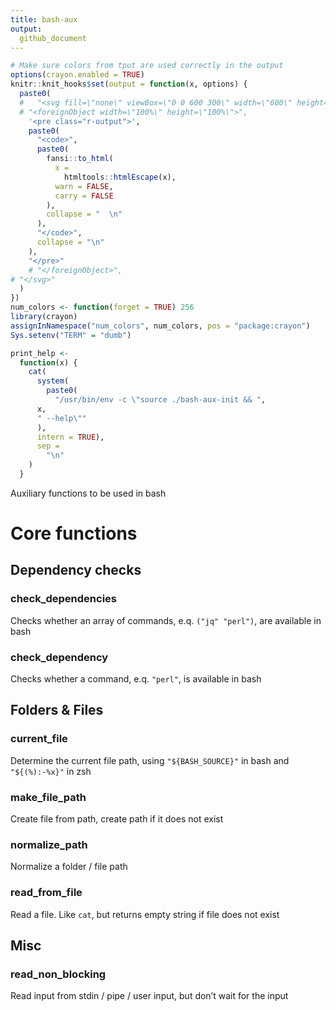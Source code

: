 ```yaml
---
title: bash-aux
output:
  github_document
---
```


```r
# Make sure colors from tput are used correctly in the output
options(crayon.enabled = TRUE)
knitr::knit_hooks$set(output = function(x, options) {
  paste0(
  #   "<svg fill=\"none\" viewBox=\"0 0 600 300\" width=\"600\" height=\"300\" xmlns=\"http://www.w3.org/2000/svg\">",
  # "<foreignObject width=\"100%\" height=\"100%\">",
    '<pre class="r-output">',
    paste0(
      "<code>",
      paste0(
        fansi::to_html(
          x =
            htmltools::htmlEscape(x),
          warn = FALSE,
          carry = FALSE
        ),
        collapse = "  \n"
      ),
      "</code>",
      collapse = "\n"
    ),
    "</pre>"
    # "</foreignObject>",
# "</svg>"
  )
})
num_colors <- function(forget = TRUE) 256
library(crayon)
assignInNamespace("num_colors", num_colors, pos = "package:crayon")
Sys.setenv("TERM" = "dumb")

print_help <-
  function(x) {
    cat(
      system(
        paste0(
          "/usr/bin/env -c \"source ./bash-aux-init && ",
      x,
      " --help\""
      ), 
      intern = TRUE),
      sep =
        "\n"
    )
  }
```

Auxiliary functions to be used in bash


# Core functions

## Dependency checks

### check_dependencies
Checks whether an array of commands, e.q. `("jq" "perl")`, are available in bash

### check_dependency
Checks whether a command, e.q. `"perl"`, is available in bash



## Folders & Files

### current_file
Determine the current file path, using `"${BASH_SOURCE}"` in bash and `"${(%):-%x}"` in zsh

### make_file_path
Create file from path, create path if it does not exist

### normalize_path
Normalize a folder / file path

### read_from_file
Read a file. Like `cat`, but returns empty string if file does not exist

## Misc

### read_non_blocking
Read input from stdin / pipe / user input, but don't wait for the input

